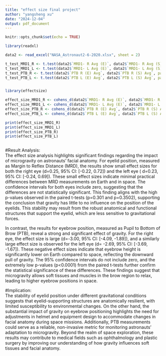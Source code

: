 ```yaml
---
title: "effect size final project"
author: "yangsheng xu"
date: "2024-12-04"
output: pdf_document
---
```


```r
knitr::opts_chunk$set(echo = TRUE)
```
```r
library(readxl)

data2 <- read_excel("NASA_Astronaut2-6-2020.xlsx", sheet = 2) 

t_test_MRD1_R <- t.test(data2$`MRD1- R Avg (E)`, data2$`MRD1- R Avg (S)`, paired = TRUE) 
t_test_MRD1_L <- t.test(data2$`MRD1- L Avg (E)`, data2$`MRD1- L Avg (S)`, paired = TRUE) 
t_test_PTB_R <- t.test(data2$`PTB R (E) Avg`, data2$`PTB R (S) Avg`, paired = TRUE) 
t_test_PTB_L <- t.test(data2$`PTB L (E) Avg`, data2$`PTB L (S) Avg`, paired = TRUE) 



```

```r
library(effectsize)

effect_size_MRD1_R <- cohens_d(data2$`MRD1- R Avg (E)`, data2$`MRD1- R Avg (S)`, paired = TRUE)
effect_size_MRD1_L <- cohens_d(data2$`MRD1- L Avg (E)`, data2$`MRD1- L Avg (S)`, paired = TRUE)
effect_size_PTB_R <- cohens_d(data2$`PTB R (E) Avg`, data2$`PTB R (S) Avg`, paired = TRUE)
effect_size_PTB_L <- cohens_d(data2$`PTB L (E) Avg`, data2$`PTB L (S) Avg`, paired = TRUE)

print(effect_size_MRD1_R)
print(effect_size_MRD1_L)
print(effect_size_PTB_R)
print(effect_size_PTB_L)



```

#Result Analysis:   
The effect size analysis highlights significant findings regarding the impact of microgravity on astronauts' facial anatomy. For eyelid position, measured as Margin to Reflex Distance (MRD), the results show small effect sizes for both the right eye (d=0.25, 95% CI: [-0.22, 0.72]) and the left eye ( d=0.23, 95% CI: [-0.24, 0.69]). These small effect sizes indicate minimal practical differences between MRD measurements on Earth and in space. The confidence intervals for both eyes include zero, suggesting that the differences are not statistically significant. This finding aligns with the high p-values observed in the paired t-tests (p=0.301 and p=0.3502), supporting the conclusion that gravity has little to no influence on the position of the eyelids. This stability may result from the robust anatomical and functional structures that support the eyelid, which are less sensitive to gravitational forces.    

In contrast, the results for eyebrow position, measured as Pupil to Bottom of Brow (PTB), reveal a strong and significant effect of gravity. For the right eye, the effect size is large (d=-3.00, 95% CI: [-4.09, -1.89]), and a similarly large effect size is observed for the left eye (d= -2.69, 95% CI: [-3.69, -1.67]). These negative effect sizes indicate that eyebrow height is significantly lower on Earth compared to space, reflecting the downward pull of gravity. The 95% confidence intervals do not include zero, and the extremely low p-values (p<0.0001) from the paired t-tests further confirm the statistical significance of these differences. These findings suggest that microgravity allows soft tissues and muscles in the brow region to relax, leading to higher eyebrow positions in space.     

#Implication:   
 The stability of eyelid position under different gravitational conditions suggests that eyelid-supporting structures are anatomically resilient, with limited susceptibility to environmental changes. On the other hand, the substantial impact of gravity on eyebrow positioning highlights the need for adjustments in helmet and equipment design to accommodate changes in facial anatomy during space missions. Additionally, PTB measurements could serve as a reliable, non-invasive metric for monitoring astronauts' adaptation to microgravity. Beyond the realm of space exploration, these results may contribute to medical fields such as ophthalmology and plastic surgery by improving our understanding of how gravity influences soft tissues and facial anatomy.    